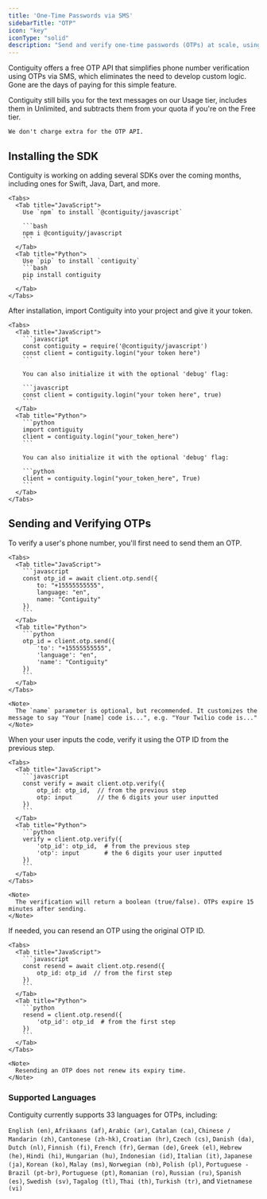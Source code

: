 ```yaml
---
title: 'One-Time Passwords via SMS'
sidebarTitle: "OTP"
icon: "key"
iconType: "solid"
description: "Send and verify one-time passwords (OTPs) at scale, using Contiguity."
---
```

Contiguity offers a free OTP API that simplifies phone number verification using OTPs via SMS, which eliminates the need to develop custom logic. Gone are the days of paying for this simple feature.

<Warning>
    Contiguity still bills you for the text messages on our Usage tier, includes them in Unlimited, and subtracts them from your quota if you're on the Free tier. 
    
    We don't charge extra for the OTP API.
</Warning>

## Installing the SDK
<Steps>
<Step title="Install the SDK">
    Contiguity is working on adding several SDKs over the coming months, including ones for Swift, Java, Dart, and more.

    <Tabs>
      <Tab title="JavaScript">
        Use `npm` to install `@contiguity/javascript`

        ```bash
        npm i @contiguity/javascript
        ```
      </Tab>
      <Tab title="Python">
        Use `pip` to install `contiguity`
        ```bash
        pip install contiguity
        ```
      </Tab>
    </Tabs>
  </Step>

  <Step title="Initialize the Client">
    After installation, import Contiguity into your project and give it your token.

    <Tabs>
      <Tab title="JavaScript">
        ```javascript
        const contiguity = require('@contiguity/javascript')
        const client = contiguity.login("your token here")
        ```

        You can also initialize it with the optional 'debug' flag:

        ```javascript
        const client = contiguity.login("your token here", true)
        ```
      </Tab>
      <Tab title="Python">
        ```python
        import contiguity
        client = contiguity.login("your_token_here")
        ```

        You can also initialize it with the optional 'debug' flag:

        ```python
        client = contiguity.login("your_token_here", True)
        ```
      </Tab>
    </Tabs>
  </Step>
</Steps>

## Sending and Verifying OTPs
<Steps>
<Step title="Send an OTP">
    To verify a user's phone number, you'll first need to send them an OTP.

    <Tabs>
      <Tab title="JavaScript">
        ```javascript
        const otp_id = await client.otp.send({ 
            to: "+15555555555", 
            language: "en", 
            name: "Contiguity" 
        })
        ```
      </Tab>
      <Tab title="Python">
        ```python
        otp_id = client.otp.send({
            'to': "+15555555555",
            'language': "en",
            'name': "Contiguity"
        })
        ```
      </Tab>
    </Tabs>

    <Note>
      The `name` parameter is optional, but recommended. It customizes the message to say "Your [name] code is...", e.g. "Your Twilio code is..."
    </Note>
  </Step>

  <Step title="Verify the Code">
    When your user inputs the code, verify it using the OTP ID from the previous step.

    <Tabs>
      <Tab title="JavaScript">
        ```javascript
        const verify = await client.otp.verify({
            otp_id: otp_id,  // from the previous step
            otp: input       // the 6 digits your user inputted
        })
        ```
      </Tab>
      <Tab title="Python">
        ```python
        verify = client.otp.verify({
            'otp_id': otp_id,  # from the previous step
            'otp': input       # the 6 digits your user inputted
        })
        ```
      </Tab>
    </Tabs>

    <Note>
      The verification will return a boolean (true/false). OTPs expire 15 minutes after sending.
    </Note>
  </Step>

  <Step title="Resend if Needed">
    If needed, you can resend an OTP using the original OTP ID.

    <Tabs>
      <Tab title="JavaScript">
        ```javascript
        const resend = await client.otp.resend({
            otp_id: otp_id  // from the first step
        })
        ```
      </Tab>
      <Tab title="Python">
        ```python
        resend = client.otp.resend({
            'otp_id': otp_id  # from the first step
        })
        ```
      </Tab>
    </Tabs>

    <Note>
      Resending an OTP does not renew its expiry time.
    </Note>
  </Step>
</Steps>

### Supported Languages
Contiguity currently supports 33 languages for OTPs, including:

 `English (en)`, `Afrikaans (af)`, `Arabic (ar)`, `Catalan (ca)`, `Chinese / Mandarin (zh)`, `Cantonese (zh-hk)`, `Croatian (hr)`, `Czech (cs)`, `Danish (da)`, `Dutch (nl)`, `Finnish (fi)`, `French (fr)`, `German (de)`, `Greek (el)`, `Hebrew (he)`, `Hindi (hi)`, `Hungarian (hu)`, `Indonesian (id)`, `Italian (it)`, `Japanese (ja)`, `Korean (ko)`, `Malay (ms)`, `Norwegian (nb)`, `Polish (pl)`, `Portuguese - Brazil (pt-br)`, `Portuguese (pt)`, `Romanian (ro)`, `Russian (ru)`, `Spanish (es)`, `Swedish (sv)`, `Tagalog (tl)`, `Thai (th)`, `Turkish (tr)`, and `Vietnamese (vi)`



<Snippet />